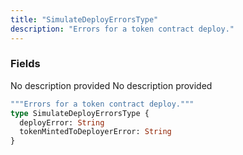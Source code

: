 ```yaml
---
title: "SimulateDeployErrorsType"
description: "Errors for a token contract deploy."
---
```


### Fields

<ResponseField name="deployError" type="String">
  No description provided
</ResponseField>

<ResponseField name="tokenMintedToDeployerError" type="String">
  No description provided
</ResponseField>


```graphql SimulateDeployErrorsType
"""Errors for a token contract deploy."""
type SimulateDeployErrorsType {
  deployError: String
  tokenMintedToDeployerError: String
}
```
